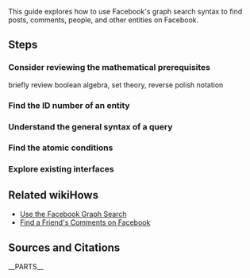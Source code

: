 This guide explores how to use Facebook's graph search syntax to find posts, comments, people, and other entities on Facebook.

==Steps==
===Consider reviewing the mathematical prerequisites===
briefly review boolean algebra, set theory, reverse polish notation
===Find the ID number of an entity===
===Understand the general syntax of a query===
===Find the atomic conditions===
===Explore existing interfaces===


==Related wikiHows==
* [[Use the Facebook Graph Search]]
* [[Find a Friend's Comments on Facebook]]

== Sources and Citations ==
{{reflist}}
__PARTS__
